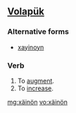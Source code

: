 ==[[Volapük]]==

===Alternative forms===
* [[xayinoyn]]

===Verb===
{{infl|vo|verb}}

# To [[augment]].
# To [[increase]].

[[mg:xäinön]]
[[vo:xäinön]]